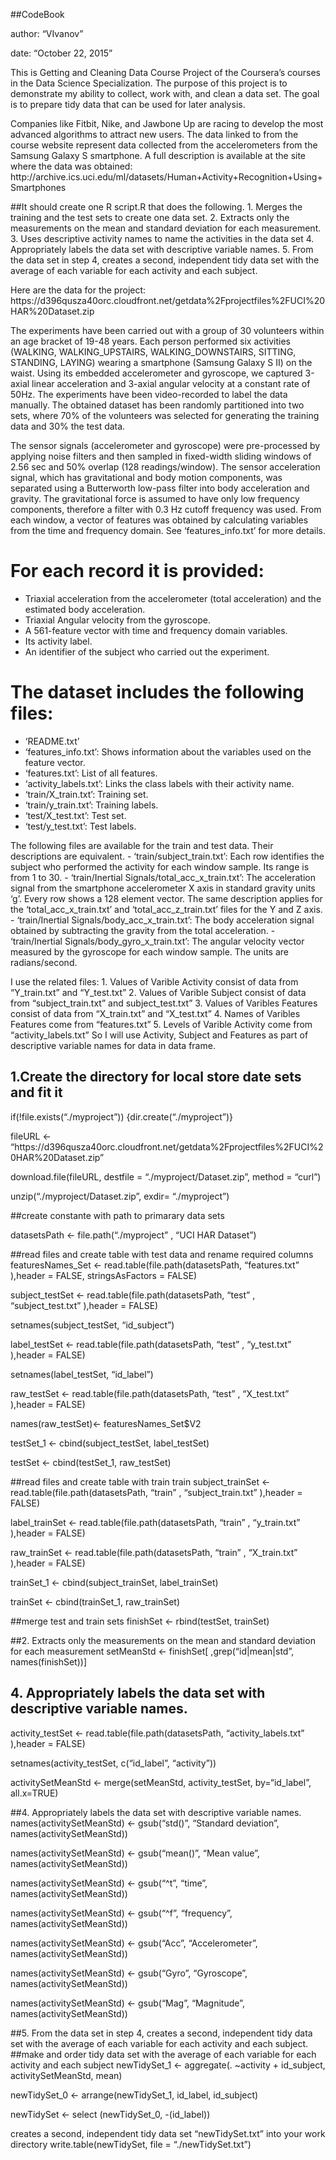 ##CodeBook

author: "VIvanov"

date: "October 22, 2015"

This is Getting and Cleaning Data Course Project of the Coursera's courses in the Data Science Specialization. The purpose of this project is to demonstrate my ability to collect, work with, and clean a data set. The goal is to prepare tidy data that can be used for later analysis. 

Companies like Fitbit, Nike, and Jawbone Up are racing to develop the most advanced algorithms to attract new users. The data linked to from the course website represent data collected from the accelerometers from the Samsung Galaxy S smartphone. A full description is available at the site where the data was obtained: 
http://archive.ics.uci.edu/ml/datasets/Human+Activity+Recognition+Using+Smartphones 

##It should create one R script.R that does the following. 
1. Merges the training and the test sets to create one data set.
2. Extracts only the measurements on the mean and standard deviation for each measurement. 
3. Uses descriptive activity names to name the activities in the data set
4. Appropriately labels the data set with descriptive variable names. 
5. From the data set in step 4, creates a second, independent tidy data set with the average of each variable for each activity and each subject.

Here are the data for the project: 
https://d396qusza40orc.cloudfront.net/getdata%2Fprojectfiles%2FUCI%20HAR%20Dataset.zip 

The experiments have been carried out with a group of 30 volunteers within an age bracket of 19-48 years. Each person performed six activities (WALKING, WALKING_UPSTAIRS, WALKING_DOWNSTAIRS, SITTING, STANDING, LAYING) wearing a smartphone (Samsung Galaxy S II) on the waist. Using its embedded accelerometer and gyroscope, we captured 3-axial linear acceleration and 3-axial angular velocity at a constant rate of 50Hz. The experiments have been video-recorded to label the data manually. The obtained dataset has been randomly partitioned into two sets, where 70% of the volunteers was selected for generating the training data and 30% the test data. 

The sensor signals (accelerometer and gyroscope) were pre-processed by applying noise filters and then sampled in fixed-width sliding windows of 2.56 sec and 50% overlap (128 readings/window). The sensor acceleration signal, which has gravitational and body motion components, was separated using a Butterworth low-pass filter into body acceleration and gravity. The gravitational force is assumed to have only low frequency components, therefore a filter with 0.3 Hz cutoff frequency was used. From each window, a vector of features was obtained by calculating variables from the time and frequency domain. See 'features_info.txt' for more details. 

For each record it is provided:
======================================

- Triaxial acceleration from the accelerometer (total acceleration) and the estimated body acceleration.
- Triaxial Angular velocity from the gyroscope. 
- A 561-feature vector with time and frequency domain variables. 
- Its activity label. 
- An identifier of the subject who carried out the experiment.

The dataset includes the following files:
=========================================
- 'README.txt'
- 'features_info.txt': Shows information about the variables used on the feature vector.
- 'features.txt': List of all features.
- 'activity_labels.txt': Links the class labels with their activity name.
- 'train/X_train.txt': Training set.
- 'train/y_train.txt': Training labels.
- 'test/X_test.txt': Test set.
- 'test/y_test.txt': Test labels.

The following files are available for the train and test data. Their descriptions are equivalent. 
- 'train/subject_train.txt': Each row identifies the subject who performed the activity for each window sample. Its range is from 1 to 30. 
- 'train/Inertial Signals/total_acc_x_train.txt': The acceleration signal from the smartphone accelerometer X axis in standard gravity units 'g'. Every row shows a 128 element vector. The same description applies for the 'total_acc_x_train.txt' and 'total_acc_z_train.txt' files for the Y and Z axis. 
- 'train/Inertial Signals/body_acc_x_train.txt': The body acceleration signal obtained by subtracting the gravity from the total acceleration. 
- 'train/Inertial Signals/body_gyro_x_train.txt': The angular velocity vector measured by the gyroscope for each window sample. The units are radians/second.

I use the related files:
1. Values of Varible Activity consist of data from “Y_train.txt” and “Y_test.txt”
2. Values of Varible Subject consist of data from “subject_train.txt” and subject_test.txt"
3. Values of Varibles Features consist of data from “X_train.txt” and “X_test.txt”
4. Names of Varibles Features come from “features.txt”
5. Levels of Varible Activity come from “activity_labels.txt”
So I will use Activity, Subject and Features as part of descriptive variable names for data in data frame.

## 1.Create the directory for local store date sets and fit it
if(!file.exists("./myproject")) {dir.create("./myproject")}

fileURL <- "https://d396qusza40orc.cloudfront.net/getdata%2Fprojectfiles%2FUCI%20HAR%20Dataset.zip"

download.file(fileURL, destfile = "./myproject/Dataset.zip", method = "curl")

unzip("./myproject/Dataset.zip", exdir= "./myproject")

##create constante with path to primarary data sets

datasetsPath <- file.path("./myproject" , "UCI HAR Dataset")

##read files and create table with test data and rename required columns
featuresNames_Set <- read.table(file.path(datasetsPath, "features.txt" ),header = FALSE, stringsAsFactors = FALSE)

subject_testSet <- read.table(file.path(datasetsPath, "test" , "subject_test.txt" ),header = FALSE)

setnames(subject_testSet, "id_subject")

label_testSet <- read.table(file.path(datasetsPath, "test" , "y_test.txt" ),header = FALSE)

setnames(label_testSet, "id_label")

raw_testSet <- read.table(file.path(datasetsPath, "test" , "X_test.txt" ),header = FALSE)

names(raw_testSet)<- featuresNames_Set$V2

testSet_1 <- cbind(subject_testSet, label_testSet)

testSet <- cbind(testSet_1, raw_testSet)

##read files and create table with train train
subject_trainSet <- read.table(file.path(datasetsPath, "train" , "subject_train.txt" ),header = FALSE)

label_trainSet <- read.table(file.path(datasetsPath, "train" , "y_train.txt" ),header = FALSE)

raw_trainSet <- read.table(file.path(datasetsPath, "train" , "X_train.txt" ),header = FALSE)

trainSet_1 <- cbind(subject_trainSet, label_trainSet)

trainSet <- cbind(trainSet_1, raw_trainSet)

##merge test and train sets
finishSet <- rbind(testSet, trainSet)


##2. Extracts only the measurements on the mean and standard deviation for each measurement
setMeanStd <- finishSet[ ,grep("id|mean|std", names(finishSet))]

## 4. Appropriately labels the data set with descriptive variable names.
activity_testSet <- read.table(file.path(datasetsPath, "activity_labels.txt" ),header = FALSE)

setnames(activity_testSet, c("id_label", "activity"))

activitySetMeanStd <- merge(setMeanStd, activity_testSet,  by="id_label", all.x=TRUE)

##4. Appropriately labels the data set with descriptive variable names.
names(activitySetMeanStd) <- gsub("std()", "Standard deviation", names(activitySetMeanStd))

names(activitySetMeanStd) <- gsub("mean()", "Mean value", names(activitySetMeanStd))

names(activitySetMeanStd) <- gsub("^t", "time", names(activitySetMeanStd))

names(activitySetMeanStd) <- gsub("^f", "frequency", names(activitySetMeanStd))

names(activitySetMeanStd) <- gsub("Acc", "Accelerometer", names(activitySetMeanStd))

names(activitySetMeanStd) <- gsub("Gyro", "Gyroscope", names(activitySetMeanStd))

names(activitySetMeanStd) <- gsub("Mag", "Magnitude", names(activitySetMeanStd))

##5. From the data set in step 4, creates a second, independent tidy data set with the average of each variable for each activity and each subject.
##make and order tidy data set with the average of each variable for each activity and each subject 
newTidySet_1 <- aggregate(. ~activity + id_subject, activitySetMeanStd, mean)

newTidySet_0 <- arrange(newTidySet_1, id_label, id_subject)

newTidySet <- select (newTidySet_0, -(id_label))

creates a second, independent tidy data set "newTidySet.txt" into your work directory 
write.table(newTidySet, file = "./newTidySet.txt")

